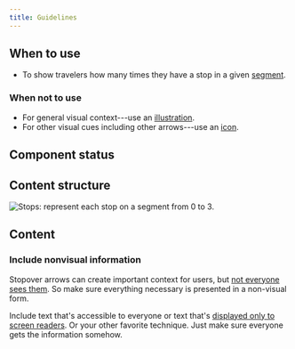 ```yaml
---
title: Guidelines
---
```


<ReactExample name="StopoverArrow" />

## When to use

- To show travelers how many times they have a stop in a given [segment](/kiwi-use/content/glossary/#segment).

### When not to use

- For general visual context---use an [illustration](/components/visuals/illustration/).
- For other visual cues including other arrows---use an [icon](/components/visuals/icon/).

## Component status

<ComponentStatus component="StopoverArrow" />

## Content structure

![Stops: represent each stop on a segment from 0 to 3.](fileId:4QJZqvBvRrLu6t9mwObCkA;nodeId:194%3A95)

## Content

### Include nonvisual information

Stopover arrows can create important context for users,
but [not everyone sees them](/foundation/accessibility/).
So make sure everything necessary is presented in a non-visual form.

Include text that's accessible to everyone
or text that's [displayed only to screen readers](https://webaim.org/techniques/css/invisiblecontent/).
Or your other favorite technique.
Just make sure everyone gets the information somehow.
